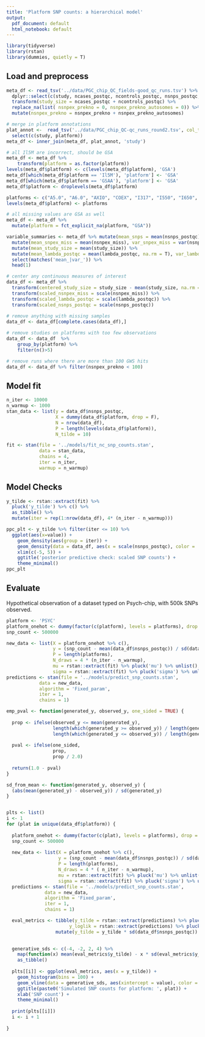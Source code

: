 ```yaml
---
title: 'Platform SNP counts: a hierarchical model'
output:
  pdf_document: default
  html_notebook: default
---
```


```r
library(tidyverse)
library(rstan)
library(dummies, quietly = T)
```

## Load and preprocess

```r
meta_df <- read_tsv('../data/PGC_chip_QC_fields-good_qc_runs.tsv') %>% 
  dplyr::select(c(study, ncases_postqc, ncontrols_postqc, nsnps_postqc, lambda_postqc, nsnpex_miss, nsnpex_prekno_autosomes, nsnpex_prekno)) %>%
  transform(study_size = ncases_postqc + ncontrols_postqc) %>%
  replace_na(list( nsnpex_prekno = 0, nsnpex_prekno_autosomes = 0)) %>%
  mutate(nsnpex_prekno = nsnpex_prekno + nsnpex_prekno_autosomes)

# merge in platform annotations
plat_annot <-  read_tsv('../data/PGC_chip_QC-qc_runs_round2.tsv', col_types = cols()) %>% 
  select(c(study, platform))
meta_df <- inner_join(meta_df, plat_annot, 'study')

# all Il5M are incorrect, should be GSA
meta_df <- meta_df %>%
    transform(platform = as.factor(platform))
levels(meta_df$platform) <- c(levels(meta_df$platform), 'GSA')
meta_df[which(meta_df$platform == 'Il5M'), 'platform'] <- 'GSA'
meta_df[which(meta_df$platform == 'GSAA'), 'platform'] <- 'GSA'
meta_df$platform <- droplevels(meta_df$platform)

platforms <- c("A5.0", "A6.0", "AXIO", "COEX", "I317", "I550", "I650", "Il1M", "OMEX", "P600", "PSYC", "UKAX", "GSA")
levels(meta_df$platform) <- platforms

# all missing values are GSA as well
meta_df <- meta_df %>% 
  mutate(platform = fct_explicit_na(platform, "GSA"))

variable_summaries <- meta_df %>% mutate(mean_snps = mean(nsnps_postqc), var_snps = var(nsnps_postqc)) %>%
  mutate(mean_snpex_miss = mean(nsnpex_miss), var_snpex_miss = var(nsnpex_miss)) %>%
  mutate(mean_study_size = mean(study_size)) %>%
  mutate(mean_lambda_postqc = mean(lambda_postqc, na.rm = T), var_lambda_postqc = var(lambda_postqc, na.rm = T)) %>%
  select(matches('mean_|var_')) %>%
  head(1)

# center any continuous measures of interest
data_df <- meta_df %>%
  transform(centered_study_size = study_size - mean(study_size, na.rm = T)) %>%
  transform(scaled_nsnpex_miss = scale(nsnpex_miss)) %>%
  transform(scaled_lambda_postqc = scale(lambda_postqc)) %>%
  transform(scaled_nsnps_postqc = scale(nsnps_postqc))
  
# remove anything with missing samples
data_df <- data_df[complete.cases(data_df),]

# remove studies on platforms with too few observations
data_df <- data_df  %>%
    group_by(platform) %>%
    filter(n()>5)

# remove runs where there are more than 100 GWS hits
data_df <- data_df %>% filter(nsnpex_prekno < 100)
```

## Model fit

```r
n_iter <- 10000
n_warmup <- 1000
stan_data <- list(y = data_df$nsnps_postqc,
                  X = dummy(data_df$platform, drop = F),
                  N = nrow(data_df),
                  P = length(levels(data_df$platform)),
                  N_tilde = 10)

fit <- stan(file = '../models/fit_nc_snp_counts.stan',
            data = stan_data,
            chains = 4,
            iter = n_iter,
            warmup = n_warmup)
```
## Model Checks

```r
y_tilde <- rstan::extract(fit) %>%
  pluck('y_tilde') %>% c() %>% 
  as_tibble() %>%
  mutate(iter = rep(1:nrow(data_df), 4* (n_iter - n_warmup)))

ppc_plt <- y_tilde %>% filter(iter <= 10) %>%
  ggplot(aes(x=value)) +
    geom_density(aes(group = iter)) +
    geom_density(data = data_df, aes(x = scale(nsnps_postqc), color = 'red')) +
    xlim(c(-5, 5)) +
    ggtitle('posterior predictive check: scaled SNP counts') +
    theme_minimal()
ppc_plt
```


## Evaluate

Hypothetical observation of a dataset typed on Psych-chip, with 500k SNPs observed.

```r
platform <- 'PSYC'
platform_onehot <- dummy(factor(c(platform), levels = platforms), drop = FALSE)
snp_count <- 500000

new_data <- list(X = platform_onehot %>% c(),
                 y = (snp_count - mean(data_df$nsnps_postqc)) / sd(data_df$nsnps_postqc),
                 P = length(platforms),
                 N_draws = 4 * (n_iter - n_warmup),
                 mu = rstan::extract(fit) %>% pluck('mu') %>% unlist(),
                 sigma = rstan::extract(fit) %>% pluck('sigma') %>% unlist())
predictions <- stan(file = '../models/predict_snp_counts.stan',
            data = new_data,
            algorithm = 'Fixed_param',
            iter = 1,
            chains = 1)

emp_pval <- function(generated_y, observed_y, one_sided = TRUE) {
  
  prop <- ifelse(observed_y <= mean(generated_y),
                 length(which(generated_y >= observed_y)) / length(generated_y),
                 length(which(generated_y <= observed_y)) / length(generated_y))
  
  pval <- ifelse(one_sided,
                 prop,
                 prop / 2.0)
  
  return(1.0 - pval)
}

sd_from_mean <- function(generated_y, observed_y) {
  (abs(mean(generated_y) - observed_y)) / sd(generated_y)
}


plts <- list()
i <- 1
for (plat in unique(data_df$platform)) {
  
  platform_onehot <- dummy(factor(c(plat), levels = platforms), drop = FALSE)
  snp_count <- 500000
  
  new_data <- list(X = platform_onehot %>% c(),
                   y = (snp_count - mean(data_df$nsnps_postqc)) / sd(data_df$nsnps_postqc),
                   P = length(platforms),
                   N_draws = 4 * ( n_iter - n_warmup),
                   mu = rstan::extract(fit) %>% pluck('mu') %>% unlist(),
                   sigma = rstan::extract(fit) %>% pluck('sigma') %>% unlist())
  predictions <- stan(file = '../models/predict_snp_counts.stan',
              data = new_data,
              algorithm = 'Fixed_param',
              iter = 1,
              chains = 1)

  eval_metrics <- tibble(y_tilde = rstan::extract(predictions) %>% pluck('y_tilde') %>% c(),
                       y_loglik = rstan::extract(predictions) %>% pluck('y_loglik') %>% c()) %>%
                  mutate(y_tilde = y_tilde * sd(data_df$nsnps_postqc)) + mean(data_df$nsnps_postqc)

  
  generative_sds <- c(-4, -2, 2, 4) %>%
    map(function(x) mean(eval_metrics$y_tilde) - x * sd(eval_metrics$y_tilde)) %>% unlist() %>% 
    as_tibble()
  
  plts[[i]] <- ggplot(eval_metrics, aes(x = y_tilde)) +
    geom_histogram(bins = 100) +
    geom_vline(data = generative_sds, aes(xintercept = value), color = c('red', 'orange', 'orange', 'red'), linetype='dotted') + 
    ggtitle(paste0('Simulated SNP counts for platform: ', plat)) +
    xlab('SNP count') +
    theme_minimal()
  
  print(plts[[i]])
  i <- i + 1
  
}

```

